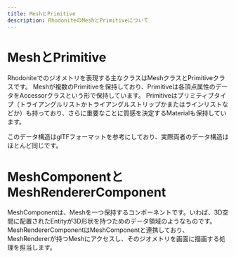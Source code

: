 ```yaml
---
title: MeshとPrimitive
description: RhodoniteのMeshとPrimitiveについて
---
```



<DocLayout>

# MeshとPrimitive

Rhodoniteでのジオメトリを表現する主なクラスはMeshクラスとPrimitiveクラスです。
Meshが複数のPrimitiveを保持しており、Primitiveは各頂点属性のデータをAccessorクラスという形で保持しています。
Primitiveはプリミティブタイプ（トライアングルリストかトライアングルストリップかまたはラインリストなどか）も持っており、さらに重要なことに質感を決定するMaterialも保持しています。

このデータ構造はglTFフォーマットを参考にしており、実際両者のデータ構造はほとんど同じです。

# MeshComponentとMeshRendererComponent

MeshComponentは、Meshを一つ保持するコンポーネントです。いわば、3D空間に配置されたEntityが3D形状を持つためのデータ領域のようなものです。
MeshRendererComponentはMeshComponentと連携しており、MeshRendererが持つMeshにアクセスし、そのジオメトリを画面に描画する処理を担当します。

</DocLayout>
